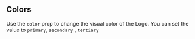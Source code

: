 
## Colors

Use the `color` prop to change the visual color of the Logo.
You can set the value to `primary`, `secondary` , `tertiary`

<Container>
  <Row
    align="middle"
    style={{ width: '100%', justifyContent: 'space-between' }}
  >
    <Col span={3}>
      <div
        style={{
          backgroundColor: '#F1F4FA',
          padding: '15px',
          textAlign: 'center',
        }}
      >
        <Logo fontSize={150} color="primary" />
      </div>
    </Col>
    <Col span={3}>
      <div
        style={{
          backgroundColor: '#FFFFFF',
          padding: '15px',
          textAlign: 'center',
        }}
      >
        <Logo fontSize={150} color="secondary" />
      </div>
    </Col>
    <Col span={3}>
      <div
        style={{
          backgroundColor: '#052962',
          padding: '15px',
          textAlign: 'center',
        }}
      >
        <Logo fontSize={150} color="tertiary" />
      </div>
    </Col>
  </Row>
</Container>
